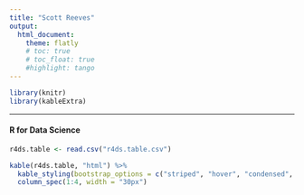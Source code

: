 ```yaml
---
title: "Scott Reeves"
output: 
  html_document:
    theme: flatly
    # toc: true
    # toc_float: true
    #highlight: tango
---
```


```r
library(knitr)
library(kableExtra)
```

***

#### R for Data Science

```r
r4ds.table <- read.csv("r4ds.table.csv")

kable(r4ds.table, "html") %>% 
  kable_styling(bootstrap_options = c("striped", "hover", "condensed", "responsive", full_width = FALSE, position = "left")) %>% 
  column_spec(1:4, width = "30px")
  
```


